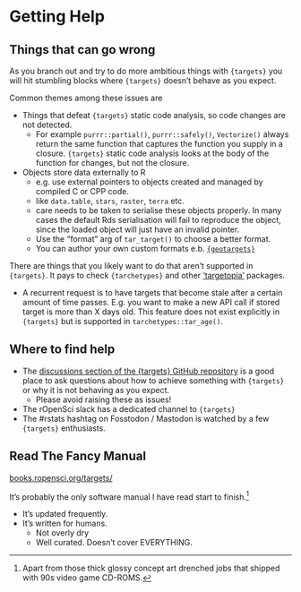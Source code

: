 # Getting Help

## Things that can go wrong

As you branch out and try to do more ambitious things with `{targets}` you will
hit stumbling blocks where `{targets}` doesn't behave as you expect.

Common themes among these issues are

  - Things that defeat `{targets}` static code analysis, so code changes are not detected.
    - For example `purrr::partial()`, `purrr::safely()`, `Vectorize()` always return the same function that captures the function you supply in a closure. `{targets}` static code analysis looks at the body of the function for changes, but not the closure.
  - Objects store data externally to R
    - e.g. use external pointers to objects created and managed by compiled C or CPP code.
    - like `data.table`, `stars`, `raster`, `terra` etc.
    - care needs to be taken to serialise these objects properly. In many cases the default Rds serialisation will fail to reproduce the object, since the loaded object will just have an invalid pointer.
    - Use the "format" arg of `tar_target()` to choose a better format.
    - You can author your own custom formats e.b. [`{geotargets}`](https://github.com/njtierney/geotargets)

There are things that you likely want to do that aren't supported in `{targets}`. It pays to check `{tarchetypes}` and other ['targetopia'](https://wlandau.github.io/targetopia/) packages.

  - A recurrent request is to have targets that become stale after a certain amount
  of time passes. E.g. you want to make a new API call if stored target is more
  than X days old. This feature does not exist explicitly in `{targets}` but is
  supported in `tarchetypes::tar_age()`.

## Where to find help

- The [discussions section of the {targets} GitHub repository](https://github.com/ropensci/targets/discussions) is a good place to ask questions about how to achieve something with `{targets}` or why it is not behaving as you expect.
  - Please avoid raising these as issues!
- The rOpenSci slack has a dedicated channel to `{targets}`
- The #rstats hashtag on Fosstodon / Mastodon is watched by a few `{targets}` enthusiasts.

## Read The Fancy Manual

[books.ropensci.org/targets/](https://books.ropensci.org/targets/)

It's probably the only software manual I have read start to finish.[^1]

  - It's updated frequently.
  - It's written for humans.
    - Not overly dry
    - Well curated. Doesn't cover EVERYTHING.

[^1]: Apart from those thick glossy concept art drenched jobs that shipped with 90s video game CD-ROMS.


